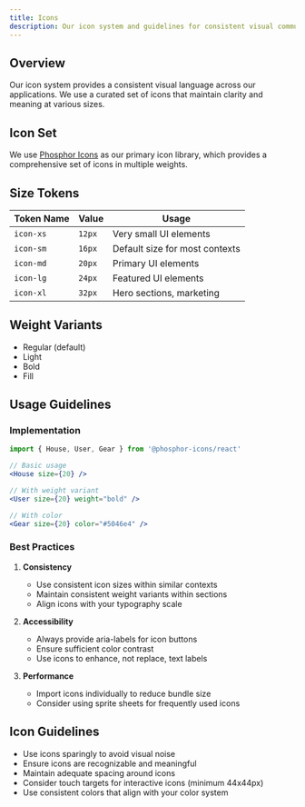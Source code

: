 ```yaml
---
title: Icons
description: Our icon system and guidelines for consistent visual communication.
---
```



## Overview

Our icon system provides a consistent visual language across our applications. We use a curated set of icons that maintain clarity and meaning at various sizes.

## Icon Set

We use [Phosphor Icons](https://phosphoricons.com/) as our primary icon library, which provides a comprehensive set of icons in multiple weights.

## Size Tokens

| Token Name | Value  | Usage                          |
| ---------- | ------ | ------------------------------ |
| `icon-xs`  | `12px` | Very small UI elements         |
| `icon-sm`  | `16px` | Default size for most contexts |
| `icon-md`  | `20px` | Primary UI elements            |
| `icon-lg`  | `24px` | Featured UI elements           |
| `icon-xl`  | `32px` | Hero sections, marketing       |

## Weight Variants

- Regular (default)
- Light
- Bold
- Fill

## Usage Guidelines

### Implementation

```jsx
import { House, User, Gear } from '@phosphor-icons/react'

// Basic usage
<House size={20} />

// With weight variant
<User size={20} weight="bold" />

// With color
<Gear size={20} color="#5046e4" />
```

### Best Practices

1. **Consistency**

   - Use consistent icon sizes within similar contexts
   - Maintain consistent weight variants within sections
   - Align icons with your typography scale

2. **Accessibility**

   - Always provide aria-labels for icon buttons
   - Ensure sufficient color contrast
   - Use icons to enhance, not replace, text labels

3. **Performance**
   - Import icons individually to reduce bundle size
   - Consider using sprite sheets for frequently used icons

## Icon Guidelines

- Use icons sparingly to avoid visual noise
- Ensure icons are recognizable and meaningful
- Maintain adequate spacing around icons
- Consider touch targets for interactive icons (minimum 44x44px)
- Use consistent colors that align with your color system
